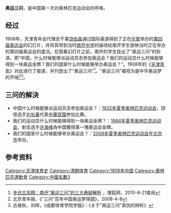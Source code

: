 '''奥运三问'''，是中国第一次对奥林匹克运动会的呼唤。

== 经过 ==
1908年，天津青年会代理总干事[[饶伯森|饶伯森]]通过国际渠道得到了正在[[伦敦|伦敦]]举办的[[1908年夏季奥林匹克运动会|第四届奥运会]]的幻灯片，并将其带到当时[[天津市南开中学|南开中学]]的操场给南开学生放映当时正在举办的第四届奥运会的盛况。在观看幻灯片之前，南开的学生挂出了“奥运三问”的标语，即“中国，什么时候能够派运动员去参加奥运会？我们的运动员什么时候能够得到一块奥运金牌？我们的国家什么时候能够举办奥运会？”。1908年的《[[天津青年|天津青年]]》对此进行了报道，并刊登出了“奥运三问”<ref>[http://2008.sohu.com/20070920/n252259994.shtml 专访兰凤翱：南开“奥运三问”的三大悬疑解析] {{Wayback|url=http://2008.sohu.com/20070920/n252259994.shtml |date=20200926042831 }}，搜狐网，2010-8-21查阅</ref>。“奥运三问”被视为是中华奥运梦的开端<ref>北京青年报，《“三问”百年中国奥运梦得圆》，2008-4-8</ref><ref>古维秋、刘晖，《成都体育学院学报》：《关于"奥运三问"真伪的辨析》</ref>。

== 三问的解決 ==
* 中国什么时候能够派运动员去参加奥运会？：[[1932年夏季奥林匹克运动会|1932年夏季奥林匹克运动会]]，田径选手[[刘长春|刘长春]]代表[[中華民国|中華民国]]参加比赛。
* 我们的运动员什么时候能够得到一块奥运金牌？：[[1984年夏季奥林匹克运动会|1984年夏季奥林匹克运动会]]，射击选手[[许海峰|许海峰]]為中国獲得第一塊奥运会金牌。
* 我们的国家什么时候能够举办奥运会？：[[2008年夏季奥林匹克运动会|2008年夏季奥林匹克运动会]]在[[北京市|北京市]]举办。

== 参考资料 ==
{{reflist}}

{{奥运会小作品}}
[[Category:天津体育史|Category:天津体育史]]
[[Category:清朝体育|Category:清朝体育]]
[[Category:1908年中国|Category:1908年中国]]
[[Category:奧林匹克運動會|Category:奧林匹克運動會]]
[[Category:中國名數3|Category:中國名數3]]